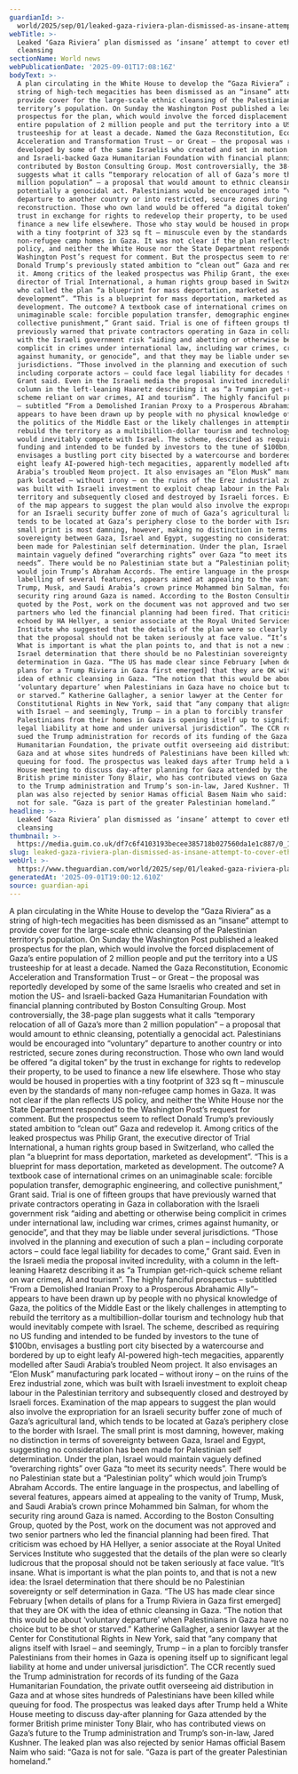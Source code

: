 ```yaml
---
guardianId: >-
  world/2025/sep/01/leaked-gaza-riviera-plan-dismissed-as-insane-attempt-to-cover-ethnic-cleansing
webTitle: >-
  Leaked ‘Gaza Riviera’ plan dismissed as ‘insane’ attempt to cover ethnic
  cleansing
sectionName: World news
webPublicationDate: '2025-09-01T17:08:16Z'
bodyText: >-
  A plan circulating in the White House to develop the “Gaza Riviera” as a
  string of high-tech megacities has been dismissed as an “insane” attempt to
  provide cover for the large-scale ethnic cleansing of the Palestinian
  territory’s population. On Sunday the Washington Post published a leaked
  prospectus for the plan, which would involve the forced displacement of Gaza’s
  entire population of 2 million people and put the territory into a US
  trusteeship for at least a decade. Named the Gaza Reconstitution, Economic
  Acceleration and Transformation Trust – or Great – the proposal was reportedly
  developed by some of the same Israelis who created and set in motion the US-
  and Israeli-backed Gaza Humanitarian Foundation with financial planning
  contributed by Boston Consulting Group. Most controversially, the 38-page plan
  suggests what it calls “temporary relocation of all of Gaza’s more than 2
  million population” – a proposal that would amount to ethnic cleansing,
  potentially a genocidal act. Palestinians would be encouraged into “voluntary”
  departure to another country or into restricted, secure zones during
  reconstruction. Those who own land would be offered “a digital token” by the
  trust in exchange for rights to redevelop their property, to be used to
  finance a new life elsewhere. Those who stay would be housed in properties
  with a tiny footprint of 323 sq ft – minuscule even by the standards of many
  non-refugee camp homes in Gaza. It was not clear if the plan reflects US
  policy, and neither the White House nor the State Department responded to the
  Washington Post’s request for comment. But the prospectus seem to reflect
  Donald Trump’s previously stated ambition to “clean out” Gaza and redevelop
  it. Among critics of the leaked prospectus was Philip Grant, the executive
  director of Trial International, a human rights group based in Switzerland,
  who called the plan “a blueprint for mass deportation, marketed as
  development”. “This is a blueprint for mass deportation, marketed as
  development. The outcome? A textbook case of international crimes on an
  unimaginable scale: forcible population transfer, demographic engineering, and
  collective punishment,” Grant said. Trial is one of fifteen groups that have
  previously warned that private contractors operating in Gaza in collaboration
  with the Israeli government risk “aiding and abetting or otherwise being
  complicit in crimes under international law, including war crimes, crimes
  against humanity, or genocide”, and that they may be liable under several
  jurisdictions. “Those involved in the planning and execution of such a plan –
  including corporate actors – could face legal liability for decades to come,”
  Grant said. Even in the Israeli media the proposal invited incredulity, with a
  column in the left-leaning Haaretz describing it as “a Trumpian get-rich-quick
  scheme reliant on war crimes, AI and tourism”. The highly fanciful prospectus
  – subtitled “From a Demolished Iranian Proxy to a Prosperous Abrahamic Ally”–
  appears to have been drawn up by people with no physical knowledge of Gaza,
  the politics of the Middle East or the likely challenges in attempting to
  rebuild the territory as a multibillion-dollar tourism and technology hub that
  would inevitably compete with Israel. The scheme, described as requiring no US
  funding and intended to be funded by investors to the tune of $100bn,
  envisages a bustling port city bisected by a watercourse and bordered by up to
  eight leafy AI-powered high-tech megacities, apparently modelled after Saudi
  Arabia’s troubled Neom project. It also envisages an “Elon Musk” manufacturing
  park located – without irony – on the ruins of the Erez industrial zone, which
  was built with Israeli investment to exploit cheap labour in the Palestinian
  territory and subsequently closed and destroyed by Israeli forces. Examination
  of the map appears to suggest the plan would also involve the expropriation
  for an Israeli security buffer zone of much of Gaza’s agricultural land, which
  tends to be located at Gaza’s periphery close to the border with Israel. The
  small print is most damning, however, making no distinction in terms of
  sovereignty between Gaza, Israel and Egypt, suggesting no consideration has
  been made for Palestinian self determination. Under the plan, Israel would
  maintain vaguely defined “overarching rights” over Gaza “to meet its security
  needs”. There would be no Palestinian state but a “Palestinian polity” which
  would join Trump’s Abraham Accords. The entire language in the prospectus, and
  labelling of several features, appears aimed at appealing to the vanity of
  Trump, Musk, and Saudi Arabia’s crown prince Mohammed bin Salman, for whom the
  security ring around Gaza is named. According to the Boston Consulting Group,
  quoted by the Post, work on the document was not approved and two senior
  partners who led the financial planning had been fired. That criticism was
  echoed by HA Hellyer, a senior associate at the Royal United Services
  Institute who suggested that the details of the plan were so clearly ludicrous
  that the proposal should not be taken seriously at face value. “It’s insane.
  What is important is what the plan points to, and that is not a new idea: the
  Israel determination that there should be no Palestinian sovereignty or self
  determination in Gaza. “The US has made clear since February [when details of
  plans for a Trump Riviera in Gaza first emerged] that they are OK with the
  idea of ethnic cleansing in Gaza. “The notion that this would be about
  ‘voluntary departure’ when Palestinians in Gaza have no choice but to be shot
  or starved.” Katherine Gallagher, a senior lawyer at the Center for
  Constitutional Rights in New York, said that “any company that aligns itself
  with Israel – and seemingly, Trump – in a plan to forcibly transfer
  Palestinians from their homes in Gaza is opening itself up to significant
  legal liability at home and under universal jurisdiction”. The CCR recently
  sued the Trump administration for records of its funding of the Gaza
  Humanitarian Foundation, the private outfit overseeing aid distribution in
  Gaza and at whose sites hundreds of Palestinians have been killed while
  queuing for food. The prospectus was leaked days after Trump held a White
  House meeting to discuss day-after planning for Gaza attended by the former
  British prime minister Tony Blair, who has contributed views on Gaza’s future
  to the Trump administration and Trump’s son-in-law, Jared Kushner. The leaked
  plan was also rejected by senior Hamas official Basem Naim who said: “Gaza is
  not for sale. “Gaza is part of the greater Palestinian homeland.”
headline: >-
  Leaked ‘Gaza Riviera’ plan dismissed as ‘insane’ attempt to cover ethnic
  cleansing
thumbnail: >-
  https://media.guim.co.uk/df7c6f4103193becee385718b027560da1e1c887/0_156_719_575/500.jpg
slug: leaked-gaza-riviera-plan-dismissed-as-insane-attempt-to-cover-ethnic-cleansing
webUrl: >-
  https://www.theguardian.com/world/2025/sep/01/leaked-gaza-riviera-plan-dismissed-as-insane-attempt-to-cover-ethnic-cleansing
generatedAt: '2025-09-01T19:00:12.610Z'
source: guardian-api
---
```

A plan circulating in the White House to develop the “Gaza Riviera” as a string of high-tech megacities has been dismissed as an “insane” attempt to provide cover for the large-scale ethnic cleansing of the Palestinian territory’s population. On Sunday the Washington Post published a leaked prospectus for the plan, which would involve the forced displacement of Gaza’s entire population of 2 million people and put the territory into a US trusteeship for at least a decade. Named the Gaza Reconstitution, Economic Acceleration and Transformation Trust – or Great – the proposal was reportedly developed by some of the same Israelis who created and set in motion the US- and Israeli-backed Gaza Humanitarian Foundation with financial planning contributed by Boston Consulting Group. Most controversially, the 38-page plan suggests what it calls “temporary relocation of all of Gaza’s more than 2 million population” – a proposal that would amount to ethnic cleansing, potentially a genocidal act. Palestinians would be encouraged into “voluntary” departure to another country or into restricted, secure zones during reconstruction. Those who own land would be offered “a digital token” by the trust in exchange for rights to redevelop their property, to be used to finance a new life elsewhere. Those who stay would be housed in properties with a tiny footprint of 323 sq ft – minuscule even by the standards of many non-refugee camp homes in Gaza. It was not clear if the plan reflects US policy, and neither the White House nor the State Department responded to the Washington Post’s request for comment. But the prospectus seem to reflect Donald Trump’s previously stated ambition to “clean out” Gaza and redevelop it. Among critics of the leaked prospectus was Philip Grant, the executive director of Trial International, a human rights group based in Switzerland, who called the plan “a blueprint for mass deportation, marketed as development”. “This is a blueprint for mass deportation, marketed as development. The outcome? A textbook case of international crimes on an unimaginable scale: forcible population transfer, demographic engineering, and collective punishment,” Grant said. Trial is one of fifteen groups that have previously warned that private contractors operating in Gaza in collaboration with the Israeli government risk “aiding and abetting or otherwise being complicit in crimes under international law, including war crimes, crimes against humanity, or genocide”, and that they may be liable under several jurisdictions. “Those involved in the planning and execution of such a plan – including corporate actors – could face legal liability for decades to come,” Grant said. Even in the Israeli media the proposal invited incredulity, with a column in the left-leaning Haaretz describing it as “a Trumpian get-rich-quick scheme reliant on war crimes, AI and tourism”. The highly fanciful prospectus – subtitled “From a Demolished Iranian Proxy to a Prosperous Abrahamic Ally”– appears to have been drawn up by people with no physical knowledge of Gaza, the politics of the Middle East or the likely challenges in attempting to rebuild the territory as a multibillion-dollar tourism and technology hub that would inevitably compete with Israel. The scheme, described as requiring no US funding and intended to be funded by investors to the tune of $100bn, envisages a bustling port city bisected by a watercourse and bordered by up to eight leafy AI-powered high-tech megacities, apparently modelled after Saudi Arabia’s troubled Neom project. It also envisages an “Elon Musk” manufacturing park located – without irony – on the ruins of the Erez industrial zone, which was built with Israeli investment to exploit cheap labour in the Palestinian territory and subsequently closed and destroyed by Israeli forces. Examination of the map appears to suggest the plan would also involve the expropriation for an Israeli security buffer zone of much of Gaza’s agricultural land, which tends to be located at Gaza’s periphery close to the border with Israel. The small print is most damning, however, making no distinction in terms of sovereignty between Gaza, Israel and Egypt, suggesting no consideration has been made for Palestinian self determination. Under the plan, Israel would maintain vaguely defined “overarching rights” over Gaza “to meet its security needs”. There would be no Palestinian state but a “Palestinian polity” which would join Trump’s Abraham Accords. The entire language in the prospectus, and labelling of several features, appears aimed at appealing to the vanity of Trump, Musk, and Saudi Arabia’s crown prince Mohammed bin Salman, for whom the security ring around Gaza is named. According to the Boston Consulting Group, quoted by the Post, work on the document was not approved and two senior partners who led the financial planning had been fired. That criticism was echoed by HA Hellyer, a senior associate at the Royal United Services Institute who suggested that the details of the plan were so clearly ludicrous that the proposal should not be taken seriously at face value. “It’s insane. What is important is what the plan points to, and that is not a new idea: the Israel determination that there should be no Palestinian sovereignty or self determination in Gaza. “The US has made clear since February [when details of plans for a Trump Riviera in Gaza first emerged] that they are OK with the idea of ethnic cleansing in Gaza. “The notion that this would be about ‘voluntary departure’ when Palestinians in Gaza have no choice but to be shot or starved.” Katherine Gallagher, a senior lawyer at the Center for Constitutional Rights in New York, said that “any company that aligns itself with Israel – and seemingly, Trump – in a plan to forcibly transfer Palestinians from their homes in Gaza is opening itself up to significant legal liability at home and under universal jurisdiction”. The CCR recently sued the Trump administration for records of its funding of the Gaza Humanitarian Foundation, the private outfit overseeing aid distribution in Gaza and at whose sites hundreds of Palestinians have been killed while queuing for food. The prospectus was leaked days after Trump held a White House meeting to discuss day-after planning for Gaza attended by the former British prime minister Tony Blair, who has contributed views on Gaza’s future to the Trump administration and Trump’s son-in-law, Jared Kushner. The leaked plan was also rejected by senior Hamas official Basem Naim who said: “Gaza is not for sale. “Gaza is part of the greater Palestinian homeland.”
